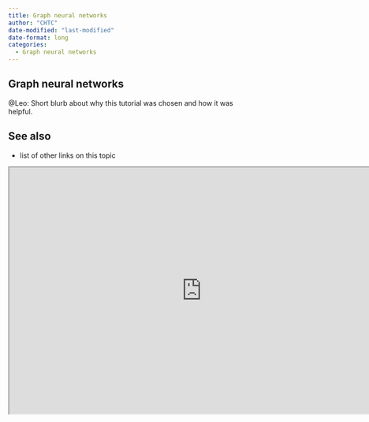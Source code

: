```yaml
---
title: Graph neural networks
author: "CHTC"
date-modified: "last-modified"
date-format: long
categories:
  - Graph neural networks
---
```


## Graph neural networks

@Leo: Short blurb about why this tutorial was chosen and how it was helpful.

## See also
- list of other links on this topic

```{=html}
<iframe width="780" height="500" src="https://pytorch-geometric.readthedocs.io/en/latest/get_started/introduction.html" title="Webpage example"></iframe>
```

